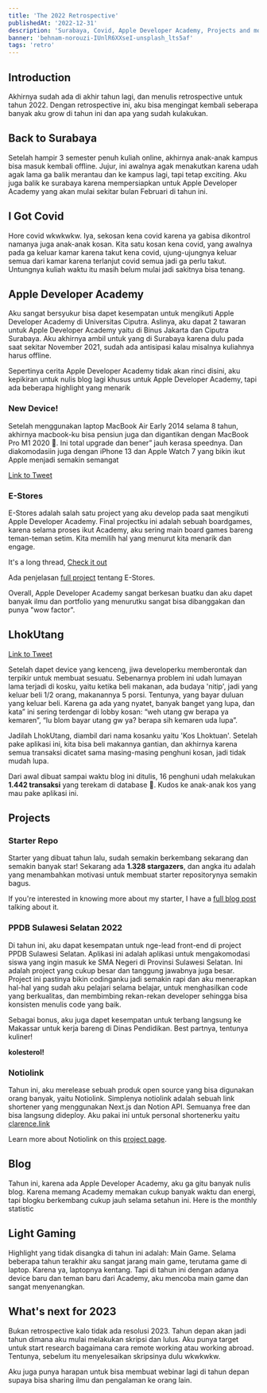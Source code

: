 ```yaml
---
title: 'The 2022 Retrospective'
publishedAt: '2022-12-31'
description: 'Surabaya, Covid, Apple Developer Academy, Projects and more'
banner: 'behnam-norouzi-IUnlR6XXseI-unsplash_lts5af'
tags: 'retro'
---
```


## Introduction

Akhirnya sudah ada di akhir tahun lagi, dan menulis retrospective untuk tahun 2022. Dengan retrospective ini, aku bisa mengingat kembali seberapa banyak aku grow di tahun ini dan apa yang sudah kulakukan.

## Back to Surabaya

Setelah hampir 3 semester penuh kuliah online, akhirnya anak-anak kampus bisa masuk kembali offline. Jujur, ini awalnya agak menakutkan karena udah agak lama ga balik merantau dan ke kampus lagi, tapi tetap exciting. Aku juga balik ke surabaya karena mempersiapkan untuk Apple Developer Academy yang akan mulai sekitar bulan Februari di tahun ini.

## I Got Covid

Hore covid wkwkwkw. Iya, sekosan kena covid karena ya gabisa dikontrol namanya juga anak-anak kosan. Kita satu kosan kena covid, yang awalnya pada ga keluar kamar karena takut kena covid, ujung-ujungnya keluar semua dari kamar karena terlanjut covid semua jadi ga perlu takut. Untungnya kuliah waktu itu masih belum mulai jadi sakitnya bisa tenang.

## Apple Developer Academy

Aku sangat bersyukur bisa dapet kesempatan untuk mengikuti Apple Developer Academy di Universitas Ciputra. Aslinya, aku dapat 2 tawaran untuk Apple Developer Academy yaitu di Binus Jakarta dan Ciputra Surabaya. Aku akhirnya ambil untuk yang di Surabaya karena dulu pada saat sekitar November 2021, sudah ada antisipasi kalau misalnya kuliahnya harus offline.

Sepertinya cerita Apple Developer Academy tidak akan rinci disini, aku kepikiran untuk nulis blog lagi khusus untuk Apple Developer Academy, tapi ada beberapa highlight yang menarik

### New Device!

Setelah menggunakan laptop MacBook Air Early 2014 selama 8 tahun, akhirnya macbook-ku bisa pensiun juga dan digantikan dengan MacBook Pro M1 2020 🥳. Ini total upgrade dan bener” jauh kerasa speednya. Dan diakomodasiin juga dengan iPhone 13 dan Apple Watch 7 yang bikin ikut Apple menjadi semakin semangat

<TweetCard tweetId='1496421134828707842' />

[Link to Tweet](https://twitter.com/th_clarence/status/1496421134828707842)

### E-Stores

E-Stores adalah salah satu project yang aku develop pada saat mengikuti Apple Developer Academy. Final projectku ini adalah sebuah boardgames, karena selama proses ikut Academy, aku sering main board games bareng teman-teman setim. Kita memilih hal yang menurut kita menarik dan engage.

<TweetCard tweetId='1603605602428628992' />

It's a long thread, [Check it out](https://twitter.com/th_clarence/status/1603605602428628992)

Ada penjelasan [full project](https://theodorusclarence.com/projects/E-Stores) tentang E-Stores.

Overall, Apple Developer Academy sangat berkesan buatku dan aku dapet banyak ilmu dan portfolio yang menurutku sangat bisa dibanggakan dan punya "wow factor".

## LhokUtang

<TweetCard tweetId='1501076387821940736' />

[Link to Tweet](https://twitter.com/th_clarence/status/1501076387821940736)

Setelah dapet device yang kenceng, jiwa developerku memberontak dan terpikir untuk membuat sesuatu. Sebenarnya problem ini udah lumayan lama terjadi di kosku, yaitu ketika beli makanan, ada budaya 'nitip', jadi yang keluar beli 1/2 orang, makanannya 5 porsi. Tentunya, yang bayar duluan yang keluar beli. Karena ga ada yang nyatet, banyak banget yang lupa, dan kata” ini sering terdengar di lobby kosan: “weh utang gw berapa ya kemaren”, “lu blom bayar utang gw ya? berapa sih kemaren uda lupa”.

Jadilah LhokUtang, diambil dari nama kosanku yaitu 'Kos Lhoktuan'. Setelah pake aplikasi ini, kita bisa beli makannya gantian, dan akhirnya karena semua transaksi dicatet sama masing-masing penghuni kosan, jadi tidak mudah lupa.

Dari awal dibuat sampai waktu blog ini ditulis, 16 penghuni udah melakukan **1.442 transaksi** yang terekam di database 🤯. Kudos ke anak-anak kos yang mau pake aplikasi ini.

## Projects

### Starter Repo

Starter yang dibuat tahun lalu, sudah semakin berkembang sekarang dan semakin banyak star! Sekarang ada **1.328 stargazers**, dan angka itu adalah yang menambahkan motivasi untuk membuat starter repositorynya semakin bagus.

<GithubCard repo='theodorusclarence/ts-nextjs-tailwind-starter' />

If you're interested in knowing more about my starter, I have a [full blog post](https://theodorusclarence.com/blog/one-stop-starter) talking about it.

### PPDB Sulawesi Selatan 2022

Di tahun ini, aku dapat kesempatan untuk nge-lead front-end di project PPDB Sulawesi Selatan. Aplikasi ini adalah aplikasi untuk mengakomodasi siswa yang ingin masuk ke SMA Negeri di Provinsi Sulawesi Selatan. Ini adalah project yang cukup besar dan tanggung jawabnya juga besar. Project ini pastinya bikin codinganku jadi semakin rapi dan aku menerapkan hal-hal yang sudah aku pelajari selama belajar, untuk menghasilkan code yang berkualitas, dan membimbing rekan-rekan developer sehingga bisa konsisten menulis code yang baik.

Sebagai bonus, aku juga dapet kesempatan untuk terbang langsung ke Makassar untuk kerja bareng di Dinas Pendidikan. Best partnya, tentunya kuliner!

<CloudinaryImg
  mdx
  publicId='theodorusclarence/blogs/2022-retrospective/ppdb-sulsel-team_y1r7xd'
  alt='ppdb-sulsel-team'
  width={1000}
  height={750}
/>

<CloudinaryImg
  mdx
  publicId='theodorusclarence/blogs/2022-retrospective/makkasar-foods_jtdsz1'
  alt='makkasar-foods'
  width={1388}
  height={926}
/>

**kolesterol!**

### Notiolink

Tahun ini, aku merelease sebuah produk open source yang bisa digunakan orang banyak, yaitu Notiolink. Simplenya notiolink adalah sebuah link shortener yang menggunakan Next.js dan Notion API. Semuanya free dan bisa langsung dideploy. Aku pakai ini untuk personal shortenerku yaitu [clarence.link](http://clarence.link)

Learn more about Notiolink on this [project page](https://theodorusclarence.com/projects/notiolink).

## Blog

Tahun ini, karena ada Apple Developer Academy, aku ga gitu banyak nulis blog. Karena memang Academy memakan cukup banyak waktu dan energi, tapi blogku berkembang cukup jauh selama setahun ini. Here is the monthly statistic

<CloudinaryImg
  mdx
  publicId='theodorusclarence/blogs/2022-retrospective/blog-statistics-2022_k2gmvz'
  alt='blog-statistics-2022'
  width={2236}
  height={1238}
/>

## Light Gaming

Highlight yang tidak disangka di tahun ini adalah: Main Game. Selama beberapa tahun terakhir aku sangat jarang main game, terutama game di laptop. Karena ya, laptopnya kentang. Tapi di tahun ini dengan adanya device baru dan teman baru dari Academy, aku mencoba main game dan sangat menyenangkan.

<CloudinaryImg
  mdx
  publicId='theodorusclarence/blogs/2022-retrospective/light-gaming-steam_s41mqr'
  alt='light-gaming-steam'
  width={953}
  height={434}
/>

## What's next for 2023

Bukan retrospective kalo tidak ada resolusi 2023. Tahun depan akan jadi tahun dimana aku mulai melakukan skripsi dan lulus. Aku punya target untuk start research bagaimana cara remote working atau working abroad. Tentunya, sebelum itu menyelesaikan skripsinya dulu wkwkwkw.

Aku juga punya harapan untuk bisa membuat webinar lagi di tahun depan supaya bisa sharing ilmu dan pengalaman ke orang lain.
